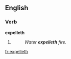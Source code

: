 ==English==

===Verb===
'''expelleth'''

# {{context|archaic|lang=en}} {{en-third-person singular of|expel}}
#: ''Water '''expelleth''' fire.''

[[fr:expelleth]]